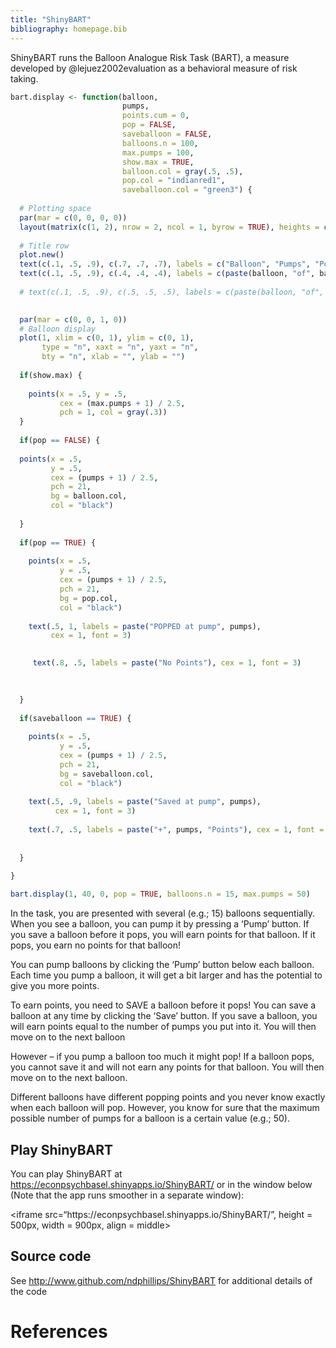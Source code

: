 ```yaml
---
title: "ShinyBART"
bibliography: homepage.bib
---
```


ShinyBART runs the Balloon Analogue Risk Task (BART), a measure developed by @lejuez2002evaluation as a behavioral measure of risk taking.

```r
bart.display <- function(balloon, 
                         pumps, 
                         points.cum = 0,
                         pop = FALSE,
                         saveballoon = FALSE,
                         balloons.n = 100,
                         max.pumps = 100,
                         show.max = TRUE,
                         balloon.col = gray(.5, .5),
                         pop.col = "indianred1",
                         saveballoon.col = "green3") {
  
  # Plotting space
  par(mar = c(0, 0, 0, 0))
  layout(matrix(c(1, 2), nrow = 2, ncol = 1, byrow = TRUE), heights = c(4, 7), widths = c(9))
  
  # Title row
  plot.new()
  text(c(.1, .5, .9), c(.7, .7, .7), labels = c("Balloon", "Pumps", "Points"), cex = 1, font = 3)
  text(c(.1, .5, .9), c(.4, .4, .4), labels = c(paste(balloon, "of", balloons.n), pumps, points.cum), cex = 1.5)
  
  # text(c(.1, .5, .9), c(.5, .5, .5), labels = c(paste(balloon, "of", balloons.n), pumps, points.cum), cex = 3)

  
  par(mar = c(0, 0, 1, 0))
  # Balloon display
  plot(1, xlim = c(0, 1), ylim = c(0, 1), 
       type = "n", xaxt = "n", yaxt = "n", 
       bty = "n", xlab = "", ylab = "")
  
  if(show.max) {
    
    points(x = .5, y = .5, 
           cex = (max.pumps + 1) / 2.5, 
           pch = 1, col = gray(.3))
  }
  
  if(pop == FALSE) {
  
  points(x = .5, 
         y = .5, 
         cex = (pumps + 1) / 2.5, 
         pch = 21, 
         bg = balloon.col, 
         col = "black")
    
  }
  
  if(pop == TRUE) {
    
    points(x = .5, 
           y = .5, 
           cex = (pumps + 1) / 2.5, 
           pch = 21, 
           bg = pop.col, 
           col = "black")
    
    text(.5, 1, labels = paste("POPPED at pump", pumps), 
         cex = 1, font = 3)

    
     text(.8, .5, labels = paste("No Points"), cex = 1, font = 3)
    

    
  }
  
  if(saveballoon == TRUE) {
    
    points(x = .5, 
           y = .5, 
           cex = (pumps + 1) / 2.5, 
           pch = 21, 
           bg = saveballoon.col, 
           col = "black")
    
    text(.5, .9, labels = paste("Saved at pump", pumps), 
          cex = 1, font = 3)
    
    text(.7, .5, labels = paste("+", pumps, "Points"), cex = 1, font = 3)
    
    
  }
  
}

bart.display(1, 40, 0, pop = TRUE, balloons.n = 15, max.pumps = 50)
```

In the task, you are presented with several (e.g.; 15) balloons sequentially. When you see a balloon, you can pump it by pressing a 'Pump' button. If you save a balloon before it pops, you will earn points for that balloon. If it pops, you earn no points for that balloon!

You can pump balloons by clicking the 'Pump' button below each balloon. Each time you pump a balloon, it will get a bit larger and has the potential to give you more points.

To earn points, you need to SAVE a balloon before it pops! You can save a balloon at any time by clicking the 'Save' button. If you save a balloon, you will earn points equal to the number of pumps you put into it. You will then move on to the next balloon

However -- if you pump a balloon too much it might pop! If a balloon pops, you cannot save it and will not earn any points for that balloon. You will then move on to the next balloon.

Different balloons have different popping points and you never know exactly when each balloon will pop. However, you know for sure that the maximum possible number of pumps for a balloon is a certain value (e.g.; 50).

## Play ShinyBART

You can play ShinyBART at [https://econpsychbasel.shinyapps.io/ShinyBART/](https://econpsychbasel.shinyapps.io/ShinyBART/) or in the window below (Note that the app runs smoother in a separate window):

<iframe src="https://econpsychbasel.shinyapps.io/ShinyBART/", height = 500px, width = 900px, align = middle></iframe>


## Source code

See [http://www.github.com/ndphillips/ShinyBART](http://www.github.com/ndphillips/ShinyBART) for additional details of the code


# References